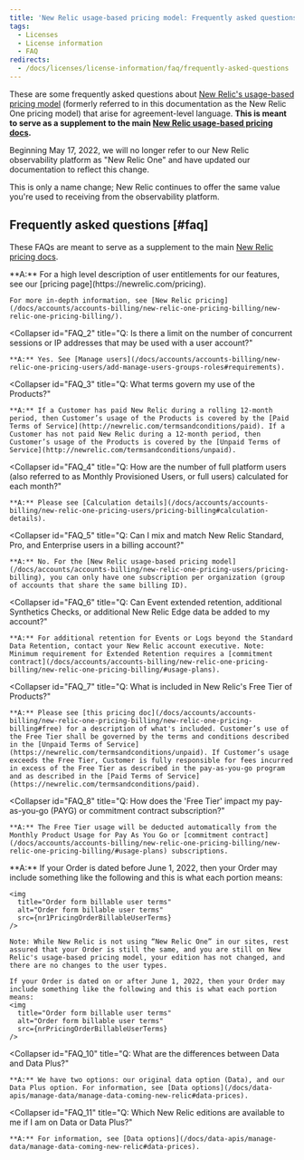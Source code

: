```yaml
---
title: 'New Relic usage-based pricing model: Frequently asked questions'
tags:
  - Licenses
  - License information
  - FAQ
redirects:
  - /docs/licenses/license-information/faq/frequently-asked-questions
---
```




These are some frequently asked questions about [New Relic's usage-based pricing model](/docs/accounts/accounts-billing/new-relic-one-pricing-users/pricing-billing) (formerly referred to in this documentation as the New Relic One pricing model) that arise for agreement-level language. **This is meant to serve as a supplement to the main [New Relic usage-based pricing docs](/docs/accounts/accounts-billing/new-relic-one-pricing-users/pricing-billing).**

<Callout variant="important">
  Beginning May 17, 2022, we will no longer refer to our New Relic observability platform as "New Relic One" and have updated our documentation to reflect this change. 

  This is only a name change; New Relic continues to offer the same value you're used to receiving from the observability platform.
</Callout>

## Frequently asked questions [#faq]

These FAQs are meant to serve as a supplement to the main [New Relic pricing docs](/docs/accounts/accounts-billing/new-relic-one-pricing-users/pricing-billing).

<CollapserGroup>
  <Collapser
    id="FAQ_1"
    title="Q: Where can I find more information about the New Relic observability platform and related products?"
  >
    **A:** For a high level description of user entitlements for our features, see our [pricing page](https://newrelic.com/pricing).

    For more in-depth information, see [New Relic pricing](/docs/accounts/accounts-billing/new-relic-one-pricing-billing/new-relic-one-pricing-billing/).
  </Collapser>

  <Collapser
    id="FAQ_2"
    title="Q: Is there a limit on the number of concurrent sessions or IP addresses that may be used with a user account?"
  >
    **A:** Yes. See [Manage users](/docs/accounts/accounts-billing/new-relic-one-pricing-users/add-manage-users-groups-roles#requirements).
  </Collapser>

  <Collapser
    id="FAQ_3"
    title="Q: What terms govern my use of the Products?"
  >
    **A:** If a Customer has paid New Relic during a rolling 12-month period, then Customer’s usage of the Products is covered by the [Paid Terms of Service](http://newrelic.com/termsandconditions/paid). If a Customer has not paid New Relic during a 12-month period, then Customer’s usage of the Products is covered by the [Unpaid Terms of Service](http://newrelic.com/termsandconditions/unpaid).
  </Collapser>

  <Collapser
    id="FAQ_4"
    title="Q: How are the number of full platform users (also referred to as Monthly Provisioned Users, or full users) calculated for each month?"
  >
    **A:** Please see [Calculation details](/docs/accounts/accounts-billing/new-relic-one-pricing-users/pricing-billing#calculation-details).
  </Collapser>

  <Collapser
    id="FAQ_5"
    title="Q: Can I mix and match New Relic Standard, Pro, and Enterprise users in a billing account?"
  >
    **A:** No. For the [New Relic usage-based pricing model](/docs/accounts/accounts-billing/new-relic-one-pricing-users/pricing-billing), you can only have one subscription per organization (group of accounts that share the same billing ID).
  </Collapser>

  <Collapser
    id="FAQ_6"
    title="Q: Can Event extended retention, additional Synthetics Checks, or additional New Relic Edge data be added to my account?"
  >
    **A:** For additional retention for Events or Logs beyond the Standard Data Retention, contact your New Relic account executive. Note: Minimum requirement for Extended Retention requires a [commitment contract](/docs/accounts/accounts-billing/new-relic-one-pricing-billing/new-relic-one-pricing-billing/#usage-plans).
  </Collapser>

  <Collapser
    id="FAQ_7"
    title="Q: What is included in New Relic's Free Tier of Products?"
  >
    **A:** Please see [this pricing doc](/docs/accounts/accounts-billing/new-relic-one-pricing-billing/new-relic-one-pricing-billing#free) for a description of what's included. Customer’s use of the Free Tier shall be governed by the terms and conditions described in the [Unpaid Terms of Service](https://newrelic.com/termsandconditions/unpaid). If Customer’s usage exceeds the Free Tier, Customer is fully responsible for fees incurred in excess of the Free Tier as described in the pay-as-you-go program and as described in the [Paid Terms of Service](https://newrelic.com/termsandconditions/paid).
  </Collapser>

  <Collapser
    id="FAQ_8"
    title="Q: How does the 'Free Tier' impact my pay-as-you-go (PAYG) or commitment contract subscription?"
  >
    **A:** The Free Tier usage will be deducted automatically from the Monthly Product Usage for Pay As You Go or [commitment contract](/docs/accounts/accounts-billing/new-relic-one-pricing-billing/new-relic-one-pricing-billing/#usage-plans) subscriptions.
  </Collapser>
  <Collapser
    id="FAQ_9"
    title="Q: How do I understand which pricing model, edition, and user type I have in my usage-based Order?"
  >
    **A:** If your Order is dated before June 1, 2022, then your Order may include something like the following and this is what each portion means:

    <img
      title="Order form billable user terms"
      alt="Order form billable user terms"
      src={nr1PricingOrderBillableUserTerms}
    />

    Note: While New Relic is not using “New Relic One” in our sites, rest assured that your Order is still the same, and you are still on New Relic's usage-based pricing model, your edition has not changed, and there are no changes to the user types.
    
    If your Order is dated on or after June 1, 2022, then your Order may include something like the following and this is what each portion means:
    <img
      title="Order form billable user terms"
      alt="Order form billable user terms"
      src={nrPricingOrderBillableUserTerms}
    />
  </Collapser>

  <Collapser
    id="FAQ_10"
    title="Q: What are the differences between Data and Data Plus?"
  >
    **A:** We have two options: our original data option (Data), and our Data Plus option. For information, see [Data options](/docs/data-apis/manage-data/manage-data-coming-new-relic#data-prices).
  </Collapser>

  <Collapser
    id="FAQ_11"
    title="Q: Which New Relic editions are available to me if I am on Data or Data Plus?"
  >
    **A:** For information, see [Data options](/docs/data-apis/manage-data/manage-data-coming-new-relic#data-prices).
  </Collapser>

</CollapserGroup>
